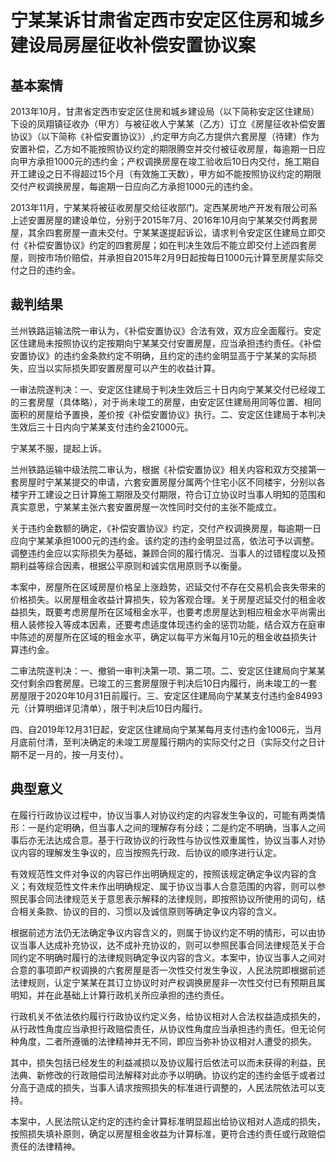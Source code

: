 # 宁某某诉甘肃省定西市安定区住房和城乡建设局房屋征收补偿安置协议案

  

## 基本案情

2013年10月，甘肃省定西市安定区住房和城乡建设局（以下简称安定区住建局）下设的凤翔镇征收办（甲方）与被征收人宁某某（乙方）订立《房屋征收补偿安置协议》（以下简称《补偿安置协议》）,约定甲方向乙方提供六套房屋（待建）作为安置补偿，乙方如不能按照协议约定的期限腾空并交付被征收房屋，每逾期一日应向甲方承担1000元的违约金；产权调换房屋在竣工验收后10日内交付，施工期自开工建设之日不得超过15个月（有效施工天数），甲方如不能按照协议约定的期限交付产权调换房屋，每逾期一日应向乙方承担1000元的违约金。

2013年11月，宁某某将被征收房屋交给征收部门。定西某房地产开发有限公司系上述安置房屋的建设单位，分别于2015年7月、2016年10月向宁某某交付两套房屋，其余四套房屋一直未交付。宁某某遂提起诉讼，请求判令安定区住建局立即交付《补偿安置协议》约定的四套房屋；如在判决生效后不能立即交付上述四套房屋，则按市场价赔偿，并承担自2015年2月9日起按每日1000元计算至房屋实际交付之日的违约金。

## 裁判结果

兰州铁路运输法院一审认为，《补偿安置协议》合法有效，双方应全面履行。安定区住建局未按照协议约定按期向宁某某交付安置房屋，应当承担违约责任。《补偿安置协议》的违约金条款约定不明确，且约定的违约金明显高于宁某某的实际损失，应当以实际损失即安置房屋可以产生的收益计算。

一审法院遂判决：一、安定区住建局于判决生效后三十日内向宁某某交付已经竣工的三套房屋（具体略），对于尚未竣工的房屋，由安定区住建局用同等位置、相同面积的房屋给予置换，差价按《补偿安置协议》执行。二、安定区住建局于本判决生效后三十日内向宁某某支付违约金21000元。

宁某某不服，提起上诉。

兰州铁路运输中级法院二审认为，根据《补偿安置协议》相关内容和双方交接第一套房屋时宁某某提交的申请，六套安置房屋分属两个住宅小区不同楼宇，分别以各楼宇开工建设之日计算施工期限及交付期限，符合订立协议时当事人明知的范围和真实意思，宁某某主张六套安置房屋一次性同时交付的主张不能成立。

关于违约金数额的确定，《补偿安置协议》约定，交付产权调换房屋，每逾期一日应向宁某某承担1000元的违约金。该约定的违约金明显过高，依法可予以调整。调整违约金应以实际损失为基础，兼顾合同的履行情况、当事人的过错程度以及预期利益等综合因素，根据公平原则和诚实信用原则予以衡量。

本案中，房屋所在区域房屋价格呈上涨趋势，迟延交付不存在交易机会丧失带来的价格损失。以房屋租金收益计算损失，较为客观合理。关于房屋迟延交付的租金收益损失，既要考虑房屋所在区域租金水平，也要考虑房屋达到相应租金水平尚需出租人装修投入等成本因素，还要考虑适度体现违约金的惩罚功能，结合双方在庭审中陈述的房屋所在区域的租金水平，确定以每平方米每月10元的租金收益损失计算违约金。

二审法院遂判决：一、撤销一审判决第一项、第二项。二、安定区住建局向宁某某交付剩余四套房屋。已竣工的三套房屋限于判决后10日内履行，尚未竣工的一套房屋限于2020年10月31日前履行。三、安定区住建局向宁某某支付违约金84993元（计算明细详见清单），限于判决后10日内履行。

四、自2019年12月31日起，安定区住建局向宁某某每月支付违约金1006元，当月月底前付清，至判决确定的未竣工房屋履行期内的实际交付之日（实际交付之日计期不足一月的，按一月支付）。

## 典型意义

在履行行政协议过程中，协议当事人对协议约定的内容发生争议的，可能有两类情形：一是约定明确，但当事人之间的理解存有分歧；二是约定不明确，当事人之间事后亦无法达成合意。基于行政协议的行政性与协议性双重属性，协议当事人对协议内容的理解发生争议的，应当按照先行政、后协议的顺序进行认定。

有效规范性文件对争议的内容已作出明确规定的，按照该规定确定争议内容的含义；有效规范性文件未作出明确规定、属于协议当事人合意范围的内容，则可以参照民事合同法律规范关于意思表示解释的法律规则，即按照协议所使用的词句，结合相关条款、协议的目的、习惯以及诚信原则等确定争议内容的含义。

根据前述方法仍无法确定争议内容含义的，则属于协议约定不明的情形，可以由协议当事人达成补充协议，达不成补充协议的，则可以参照民事合同法律规范关于合同约定不明确时履行的法律规则确定争议内容的含义。本案中，协议当事人之间对合意的事项即产权调换的六套房屋是否一次性交付发生争议，人民法院即根据前述法律规则，认定宁某某在其订立协议时对产权调换房屋非一次性交付已有预期且属明知，并在此基础上计算行政机关所应承担的违约责任。

行政机关不依法依约履行行政协议约定义务，给协议相对人合法权益造成损失的，从行政性角度应当承担行政赔偿责任，从协议性角度应当承担违约责任。但无论何种角度，二者所遵循的法律精神并无不同，即应当弥补协议相对人遭受的损失。

其中，损失包括已经发生的利益减损以及协议履行后依法可以而未获得的利益，民法典、新修改的行政赔偿司法解释对此亦予以明确。协议约定的违约金低于或者过分高于造成的损失，当事人请求按照损失的标准进行调整的，人民法院依法可以支持。

本案中，人民法院认定约定的违约金计算标准明显超出给协议相对人造成的损失，按照损失填补原则，确定以房屋租金收益为计算标准，更符合违约责任或行政赔偿责任的法律精神。